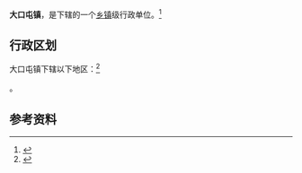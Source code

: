 {{中国乡级行政区|12/01/15/101/000}}

'''大口屯镇'''，是{{PRC admin/fullname|12/01/15/101/000|3}}下辖的一个[[乡镇|乡镇]]级行政单位。<ref>{{PRC admin/ref sgc|{{PRC admin/parent|12/01/15/101/000}}}}</ref>

== 行政区划 ==

大口屯镇下辖以下地区：<ref>{{PRC admin/ref sgc|12/01/15/101/000}}</ref>

{{PRC admin/children|12/01/15/101/000}}。

== 参考资料 ==

{{reflist}}

{{行政区划小作品}}
{{PRC admin/navcat|12/01/15/101/000}}